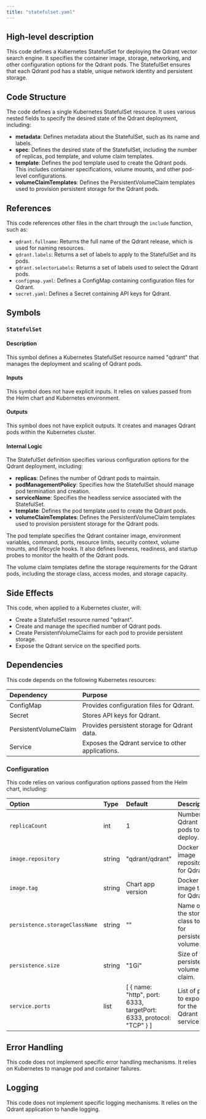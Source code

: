 ```yaml
---
title: "statefulset.yaml"
---
```


## High-level description
This code defines a Kubernetes StatefulSet for deploying the Qdrant vector search engine. It specifies the container image, storage, networking, and other configuration options for the Qdrant pods. The StatefulSet ensures that each Qdrant pod has a stable, unique network identity and persistent storage.

## Code Structure
The code defines a single Kubernetes StatefulSet resource. It uses various nested fields to specify the desired state of the Qdrant deployment, including:

- **metadata**: Defines metadata about the StatefulSet, such as its name and labels.
- **spec**: Defines the desired state of the StatefulSet, including the number of replicas, pod template, and volume claim templates.
- **template**: Defines the pod template used to create the Qdrant pods. This includes container specifications, volume mounts, and other pod-level configurations.
- **volumeClaimTemplates**: Defines the PersistentVolumeClaim templates used to provision persistent storage for the Qdrant pods.

## References
This code references other files in the chart through the `include` function, such as:

- `qdrant.fullname`: Returns the full name of the Qdrant release, which is used for naming resources.
- `qdrant.labels`: Returns a set of labels to apply to the StatefulSet and its pods.
- `qdrant.selectorLabels`: Returns a set of labels used to select the Qdrant pods.
- `configmap.yaml`: Defines a ConfigMap containing configuration files for Qdrant.
- `secret.yaml`: Defines a Secret containing API keys for Qdrant.

## Symbols

### `StatefulSet`
#### Description
This symbol defines a Kubernetes StatefulSet resource named "qdrant" that manages the deployment and scaling of Qdrant pods.

#### Inputs
This symbol does not have explicit inputs. It relies on values passed from the Helm chart and Kubernetes environment.

#### Outputs
This symbol does not have explicit outputs. It creates and manages Qdrant pods within the Kubernetes cluster.

#### Internal Logic
The StatefulSet definition specifies various configuration options for the Qdrant deployment, including:

- **replicas**: Defines the number of Qdrant pods to maintain.
- **podManagementPolicy**: Specifies how the StatefulSet should manage pod termination and creation.
- **serviceName**: Specifies the headless service associated with the StatefulSet.
- **template**: Defines the pod template used to create the Qdrant pods.
- **volumeClaimTemplates**: Defines the PersistentVolumeClaim templates used to provision persistent storage for the Qdrant pods.

The pod template specifies the Qdrant container image, environment variables, command, ports, resource limits, security context, volume mounts, and lifecycle hooks. It also defines liveness, readiness, and startup probes to monitor the health of the Qdrant pods.

The volume claim templates define the storage requirements for the Qdrant pods, including the storage class, access modes, and storage capacity.

## Side Effects
This code, when applied to a Kubernetes cluster, will:

- Create a StatefulSet resource named "qdrant".
- Create and manage the specified number of Qdrant pods.
- Create PersistentVolumeClaims for each pod to provide persistent storage.
- Expose the Qdrant service on the specified ports.

## Dependencies
This code depends on the following Kubernetes resources:

| Dependency | Purpose |
|:-----------|:--------|
| ConfigMap | Provides configuration files for Qdrant. |
| Secret | Stores API keys for Qdrant. |
| PersistentVolumeClaim | Provides persistent storage for Qdrant data. |
| Service | Exposes the Qdrant service to other applications. |

### Configuration
This code relies on various configuration options passed from the Helm chart, including:

| Option | Type | Default | Description |
|:-------|:-----|:--------|:------------|
| `replicaCount` | int | 1 | Number of Qdrant pods to deploy. |
| `image.repository` | string | "qdrant/qdrant" | Docker image repository for Qdrant. |
| `image.tag` | string | Chart app version | Docker image tag for Qdrant. |
| `persistence.storageClassName` | string | "" | Name of the storage class to use for persistent volumes. |
| `persistence.size` | string | "1Gi" | Size of the persistent volume claim. |
| `service.ports` | list | [ { name: "http", port: 6333, targetPort: 6333, protocol: "TCP" } ] | List of ports to expose for the Qdrant service. |

## Error Handling
This code does not implement specific error handling mechanisms. It relies on Kubernetes to manage pod and container failures.

## Logging
This code does not implement specific logging mechanisms. It relies on the Qdrant application to handle logging.
